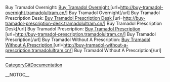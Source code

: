 Buy Tramadol Overnight: <a href=' http://buy-tramadol-overnight.tramadolultram.cn/ '>Buy Tramadol Overnight </a> [url=http://buy-tramadol-overnight.tramadolultram.cn/] Buy Tramadol Overnight[/url] Buy Tramadol Prescription Desk: <a href=' http://buy-tramadol-prescription-desk.tramadolultram.cn/ '>Buy Tramadol Prescription Desk </a> [url=http://buy-tramadol-prescription-desk.tramadolultram.cn/] Buy Tramadol Prescription Desk[/url] Buy Tramadol Prescription: <a href=' http://buy-tramadol-prescription.tramadolultram.cn/ '>Buy Tramadol Prescription </a> [url=http://buy-tramadol-prescription.tramadolultram.cn/] Buy Tramadol Prescription[/url] Buy Tramadol Without A Prescription: <a href=' http://buy-tramadol-without-a-prescription.tramadolultram.cn/ '>Buy Tramadol Without A Prescription </a> [url=http://buy-tramadol-without-a-prescription.tramadolultram.cn/] Buy Tramadol Without A Prescription[/url]
----
[[CategoryGitDocumentation]]

__NOTOC__
